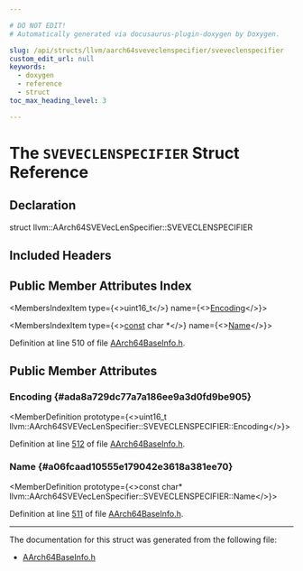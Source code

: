 ```yaml
---

# DO NOT EDIT!
# Automatically generated via docusaurus-plugin-doxygen by Doxygen.

slug: /api/structs/llvm/aarch64sveveclenspecifier/sveveclenspecifier
custom_edit_url: null
keywords:
  - doxygen
  - reference
  - struct
toc_max_heading_level: 3

---
```





# The `SVEVECLENSPECIFIER` Struct Reference

<DoxygenPage pluginConfig={pluginConfig}>



## Declaration

<CodeBlock>struct llvm::AArch64SVEVecLenSpecifier::SVEVECLENSPECIFIER</CodeBlock>

## Included Headers

<IncludesList>
<IncludesListItem
  filePath="Target/AArch64/Utils/AArch64BaseInfo.h"
  permalink="/docs/api/files/lib/lib/target/lib/target/aarch64/lib/target/aarch64/utils/aarch64baseinfo-h"
  isLocal="true" />
</IncludesList>

## Public Member Attributes Index

<MembersIndex>

<MembersIndexItem
  type={<>uint16&#95;t</>}
  name={<><a href="#ada8a729dc77a7a186ee9a3d0fd9be905">Encoding</a></>}>
</MembersIndexItem>

<MembersIndexItem
  type={<><a href="/docs/api/files/lib/lib/target/lib/target/aarch64/aarch64promoteconstant-cpp/#a90f8350fecae261c25be85d38b451bff">const</a> char &#42;</>}
  name={<><a href="#a06fcaad10555e179042e3618a381ee70">Name</a></>}>
</MembersIndexItem>

</MembersIndex>


Definition at line 510 of file <a href="/docs/api/files/lib/lib/target/lib/target/aarch64/lib/target/aarch64/utils/aarch64baseinfo-h">AArch64BaseInfo.h</a>.

<SectionDefinition>

## Public Member Attributes

### Encoding {#ada8a729dc77a7a186ee9a3d0fd9be905}

<MemberDefinition
  prototype={<>uint16&#95;t llvm::AArch64SVEVecLenSpecifier::SVEVECLENSPECIFIER::Encoding</>}>

Definition at line <a href="/docs/api/files/lib/lib/target/lib/target/aarch64/lib/target/aarch64/utils/aarch64baseinfo-h/#l00512">512</a> of file <a href="/docs/api/files/lib/lib/target/lib/target/aarch64/lib/target/aarch64/utils/aarch64baseinfo-h">AArch64BaseInfo.h</a>.
</MemberDefinition>

### Name {#a06fcaad10555e179042e3618a381ee70}

<MemberDefinition
  prototype={<>const char&#42; llvm::AArch64SVEVecLenSpecifier::SVEVECLENSPECIFIER::Name</>}>

Definition at line <a href="/docs/api/files/lib/lib/target/lib/target/aarch64/lib/target/aarch64/utils/aarch64baseinfo-h/#l00511">511</a> of file <a href="/docs/api/files/lib/lib/target/lib/target/aarch64/lib/target/aarch64/utils/aarch64baseinfo-h">AArch64BaseInfo.h</a>.
</MemberDefinition>

</SectionDefinition>

<hr/>

The documentation for this struct was generated from the following file:

<ul>
<li><a href="/docs/api/files/lib/lib/target/lib/target/aarch64/lib/target/aarch64/utils/aarch64baseinfo-h">AArch64BaseInfo.h</a></li>
</ul>

</DoxygenPage>
